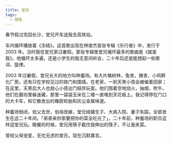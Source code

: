 ```yaml
---
title: 堂兄
tags:
  - 随笔
---
```


春节假过完回长沙，堂兄开车送我去高铁站。

车内循环播放着《冻结》。这首歌出现在林俊杰首张专辑《乐行者》中，发行于 2003 年。当时我在堂兄家过暑假。那张专辑里堂兄循环最多的歌曲是《就是我》。他循环太多遍，还是小学生的我无意间听会，二十年后还是能想起一些歌词、旋律。

2003 年过暑假、堂兄长大的地方叫种蓄场。有大片橘树林，兔舍，猪舍，小鸡孵化厂房。还有只在学校见过的铁门和围墙。在老家，一到天黑小孩会被催着回家；在这里，天黑后大人也放心小孩出门结伴玩耍。他们围着空地烧火，抽烟，吹牛。他们在磨坊里躲迷藏，那里一袋袋玉米在二楼一直堆到天花板上。我记得停在门口的大卡车，和它散发出的橡胶轮胎和灰尘金属味道。

种蓄场倒闭，伯父去世，伯母改嫁，堂兄结婚生子、大病入院、妻子失踪。全部发生在这二十年间。「弟弟来你家要把你的菜全吃光了」，二十年前，种蓄场的职员这样逗堂兄玩。晚餐的时候，堂兄用筷子截住我伸出的筷子，不让我夹菜。

曾经父母宠爱，无忧无虑的堂兄，现在沉默寡言。